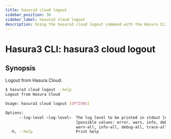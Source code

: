 ```yaml
---
title: hasura3 cloud logout
sidebar_position: 36
sidebar_label: hasura3 cloud logout
description: Using the hasura3 cloud logout command with the Hasura CLI
---
```


# Hasura3 CLI: hasura3 cloud logout 

## Synopsis
Logout from Hasura Cloud.

```bash
$ hasura3 cloud logout --help
Logout from Hasura Cloud

Usage: hasura3 cloud logout [OPTIONS]

Options:
      --log-level <log-level>  The log level to be printed in stdout [env: HASURA_CLI_LOG_LEVEL=]
                               [possible values: error, warn, info, debug, trace, error-all,
                               warn-all, info-all, debug-all, trace-all]
  -h, --help                   Print help
```

